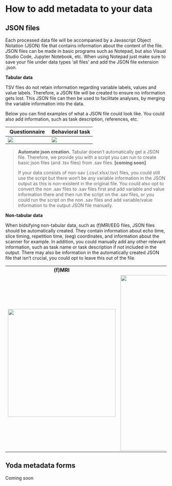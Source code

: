 # How to add metadata to your data

## JSON files

Each processed data file will be accompanied by a Javascript Object Notation (JSON) file that contains information about the content of the file. JSON files can be made in basic programs such as Notepad, but also Visual Studio Code, Jupyter Notebook, etc. When using Notepad just make sure to save your file under data types 'all files' and add the JSON file extension .json.

::: {.callout-tip collapse="false" appearance="simple" icon="false"}
**Tabular data**

TSV files do not retain information regarding variable labels, values and value labels. Therefore, a JSON file will be created to ensure no information gets lost. This JSON file can then be used to facilitate analyses, by merging the variable information into the data.

Below you can find examples of what a JSON file could look like. You could also add information, such as task description, references, etc.

| Questionnaire                                      | Behavioral task                                   |
|------------------------------------|------------------------------------|
| ![](images/json-example-quests.png){.json-example} | ![](images/json-example-beh-1.png){.json-example} |

> **Automate json creation.** Tabular doesn't automatically get a JSON file. Therefore, we provide you with a script you can run to create basic json files (and .tsv files) from .sav files. **\[coming soon\]**
>
> If your data consists of non-sav (.csv/.xlsx/.tsv) files, you could still use the script but there won't be any variable information in the JSON output as this is non-existent in the original file. You could also opt to convert the non .sav files to .sav files first and add variable and value information there and then run the script on the .sav files, or you could run the script on the non .sav files and add variable/value information to the output JSON file manually.
:::

::: {.callout-tip collapse="false" appearance="simple" icon="false"}
**Non-tabular data**

When bidsifying non-tabular data, such as (f)MRI/EEG files, JSON files should be automatically created. They contain information about echo time, slice timing, repetition time, (eeg) coordinates, and information about the scanner for example. In addition, you could manually add any other relevant information, such as task name or task description if not included in the output. There may also be information in the automatically created JSON file that isn't crucial, you could opt to leave this out of the file.

|                                                              |                                                             |                                                                  |
|:----------------------:|:---------------------:|-------------------------|
|                          **(f)MRI**                          |                           **EEG**                           | **Physiology**                                                   |
| ![](images/json-example-fmri.png){.json-example width="336"} | ![](images/json-example-eeg.png){.json-example width="547"} | ![](images/json-example-ecg-resp.png){.json-example width="515"} |
:::

## Yoda metadata forms

Coming soon
